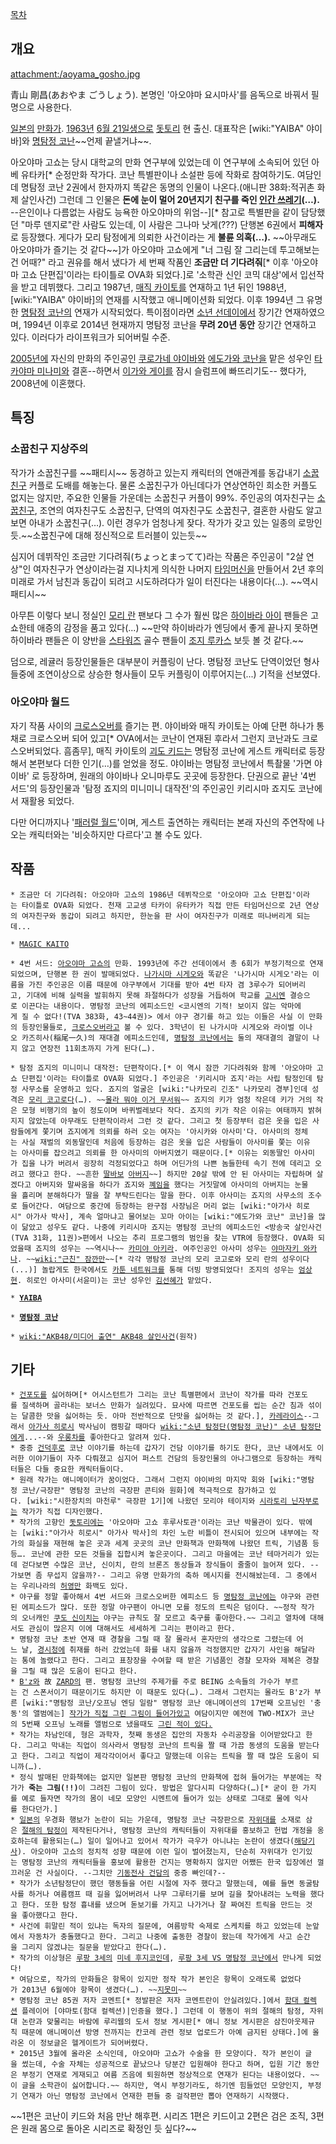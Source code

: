 [[목차]]

== 개요 ==
attachment:/aoyama_gosho.jpg

青山 剛昌(あおやま ごうしょう). 본명인 '아오야마 요시마사'를 음독으로 바꿔서 필명으로 사용한다.

[[일본]]의 [[만화가]]. [[1963년]] [[6월 21일]]생으로 [[돗토리]] 현 출신. 대표작은 [wiki:"YAIBA" 야이바]와 [[명탐정 코난]]~~언제 끝낼거냐~~.

아오야마 고쇼는 당시 대학교의 만화 연구부에 있었는데 이 연구부에 소속되어 있던 아베 유타카[* 순정만화 작가다. 코난 특별판이나 소설판 등에 작화로 참여하기도. 여담인데 명탐정 코난 2권에서 한자까지 똑같은 동명의 인물이 나온다.(애니판 38화:적귀촌 화제 살인사건) 그런데 그 인물은 '''돈에 눈이 멀어 20년지기 친구를 죽인 [[인간 쓰레기]](…).''' --은인이나 다름없는 사람도 능욕한 아오야마의 위엄--][* 참고로 특별판을 같이 담당했던 "마루 덴지로"란 사람도 있는데, 이 사람은 그나마 낫게(???) 단행본 6권에서 '''피해자'''로 등장했다. 게다가 모리 탐정에게 의뢰한 사건이라는 게 '''불륜 의혹(…).''' ~~아무래도 아오야마가 즐기는 것 같다~~]가 아오야마 고쇼에게 "너 그림 잘 그리는데 투고해보는 건 어때?" 라고 권유를 해서 냈다가 세 번째 작품인 '''조금만 더 기다려줘'''[* 이후 '아오야마 고쇼 단편집'이라는 타이틀로 OVA화 되었다.]로 '소학관 신인 코믹 대상'에서 입선작을 받고 데뷔했다. 그리고 1987년, [[매직 카이토]]를 연재하고 1년 뒤인 1988년, [wiki:"YAIBA" 야이바]의 연재를 시작했고 애니메이션화 되었다. 이후 1994년 그 유명한 [[명탐정 코난]]의 연재가 시작되었다.
특이점이라면 [[소년 선데이]]에서 장기간 연재하였으며, 1994년 이후로 2014년 현재까지 명탐정 코난을 '''무려 20년 동안''' 장기간 연재하고 있다. 이러다가 라이프워크가 되어버릴 수준.

[[2005년]]에 자신의 만화의 주인공인 [[쿠로가네 야이바]]와 [[에도가와 코난]]을 맡은 성우인 [[타카야마 미나미]]와 결혼--하면서 [[이가와 게이]]를 잠시 슬럼프에 빠뜨리기도-- 했다가, 2008년에 이혼했다.

== 특징 ==
=== 소꿉친구 지상주의 ===
작가가 소꿉친구를 ~~패티시~~ 동경하고 있는지 캐릭터의 연애관계를 동갑내기 [[소꿉친구]] 커플로 도배를 해놓는다. 물론 소꿉친구가 아닌데다가 연상연하인 희소한 커플도 없지는 않지만, 주요한 인물들 가운데는 소꿉친구 커플이 99%. 주인공의 여자친구는 [[소꿉친구]], 조연의 여자친구도 소꿉친구, 단역의 여자친구도 소꿉친구, 결혼한 사람도 알고보면 아내가 소꿉친구(…). 이런 경우가 엄청나게 잦다. 작가가 갖고 있는 일종의 로망인 듯.~~소꿉친구에 대해 정신적으로 트러블이 있는듯~~

심지어 데뷔작인 조금만 기다려줘(ちょっとまってて)라는 작품은 주인공이 "2살 연상"인 여자친구가 연상이라는걸 지나치게 의식한 나머지 [[타임머신]]을 만들어서 2년 후의 미래로 가서 남친과 동갑이 되려고 시도하려다가 일이 터진다는 내용이다(…). ~~역시 패티시~~

아무튼 이렇다 보니 정실인 [[모리 란]] 팬보다 그 수가 훨씬 많은 [[하이바라 아이]] 팬들은 고쇼한테 애증의 감정을 품고 있다(...) ~~만약 하이바라가 엔딩에서 좋게 끝나지 못하면 하이바라 팬들은 이 양반을 [[스타워즈]] 골수 팬들이 [[조지 루카스]] 보듯 볼 것 같다.~~

덤으로, 레귤러 등장인물들은 대부분이 커플링이 난다. 명탐정 코난도 단역이었던 형사들중에 조연이상으로 상승한 형사들이 모두 커플링이 이루어지는(...) 기적을 선보였다.
=== 아오야마 월드 ===
자기 작품 사이의 [[크로스오버]]를 즐기는 편. 야이바와 매직 카이토는 아예 단편 하나가 통채로 크로스오버 되어 있고[* OVA에서는 코난이 연재된 후라서 그런지 코난과도 크로스오버되었다. 흠좀무], 매직 카이토의 [[괴도 키드]]는 명탐정 코난에 게스트 캐릭터로 등장해서 본편보다 더한 인기(…)를 얻었을 정도. 야이바는 명탐정 코난에서 특촬물 '가면 야이바' 로 등장하며, 원래의 야이바나 오니마루도 곳곳에 등장한다. 단권으로 끝난 '4번 서드'의 등장인물과 '탐정 죠지의 미니미니 대작전'의 주인공인 키리시마 죠지도 코난에서 재활용 되었다.

다만 어디까지나 '[[패러럴 월드]]'이며, 게스트 출연하는 캐릭터는 본래 자신의 주연작에 나오는 캐릭터와는 '비슷하지만 다르다'고 볼 수도 있다.

== 작품 ==
 * 조금만 더 기다려줘: 아오야마 고쇼의 1986년 데뷔작으로 '아오야마 고쇼 단편집'이라는 타이틀로 OVA화 되었다. 천재 고교생 타카이 유타카가 직접 만든 타임머신으로 2년 연상의 여자친구와 동갑이 되려고 하지만, 한눈을 판 사이 여자친구가 미래로 떠나버리게 되는데...

 * [[MAGIC KAITO]]

 * 4번 서드: [[아오야마 고쇼]]의 만화. 1993년에 주간 선데이에서 총 6회가 부정기적으로 연재되었으며, 단행본 한 권이 발매되었다. [[나가시마 시게오]]와 똑같은 '나가시마 시게오'라는 이름을 가진 주인공은 이름 때문에 야구부에서 기대를 받아 4번 타자 겸 3루수가 되어버리고, 기대에 비해 실력을 발휘하지 못해 좌절하다가 성장을 거듭하여 학교를 [[고시엔]] 결승으로 이끈다는 내용이다. 명탐정 코난의 에피소드인 <코시엔의 기적! 보이지 않는 악마에게 질 수 없다!(TVA 383화, 43~44권)> 에서 야구 경기를 하고 있는 이들은 사실 이 만화의 등장인물들로, [[크로스오버]]라고 볼 수 있다. 3학년이 된 나가시마 시게오와 라이벌 이나오 카즈히사(稲尾一久)의 재대결 에피소드인데, [[명탐정 코난]]에서는 둘의 재대결의 결말이 나지 않고 연장전 11회초까지 가게 된다(…).

 * 탐정 죠지의 미니미니 대작전: 단편작이다.[* 이 역시 잠깐 기다려줘와 함께 '아오야마 고쇼 단편집'이라는 타이틀로 OVA화 되었다.] 주인공은 '키리시마 죠지'라는 사립 탐정인데 탐정 사무소를 운영하고 있다. 죠지의 얼굴은 [wiki:"나카모리 긴조" 나카모리 경부]인데 성격은 [[모리 코고로]]다(…). ~~[[몰라 뭐야 이거 무서워]]~~ 죠지의 키가 엄청 작은데 키가 거의 작은 모형 비행기의 높이 정도이며 바퀴벌레보다 작다. 죠지의 키가 작은 이유는 여태까지 밝혀지지 않았는데 아무래도 단편작이라서 그런 것 같다. 그리고 첫 등장부터 검은 옷을 입은 사람들에게 쫓기며 죠지에게 의뢰를 하러 오는 여자는 '아시카와 아사미'다. 아사미의 정체는 사실 재벌의 외동딸인데 처음에 등장하는 검은 옷을 입은 사람들이 아사미를 쫓는 이유는 아사미를 잡으려고 의뢰를 한 아사미의 아버지였기 때문이다.[* 이유는 외동딸인 아사미가 집을 나가 버려서 굉장히 걱정되었다고 하며 어딘가의 나쁜 놈들한테 속기 전에 데리고 오려고 했다고 한다. ~~흔한 [[딸바보]] [[아버지]]~~] 하지만 20살 밖에 안 된 아사미는 자립하며 살겠다고 아버지와 말싸움을 하다가 죠지와 [[섹스|꼐임]]을 했다는 거짓말에 아사미의 아버지는 눈물을 흘리며 분해하다가 딸을 잘 부탁드린다는 말을 한다. 이후 아사미는 죠지의 사무소의 조수로 들어간다. 여담으로 중간에 등장하는 완구점 사장님은 머리 없는 [wiki:"아가사 히로시" 아가사 박사], 계속 얼마냐고 물어보는 꼬마 아이는 [wiki:"에도가와 코난" 코난]을 많이 닮았고 성우도 같다. 나중에 키리시마 죠지는 명탐정 코난의 에피소드인 <방송국 살인사건(TVA 31화, 11권)>편에서 나오는 추리 프로그램의 범인을 찾는 VTR에 등장했다. OVA화 되었을때 죠지의 성우는 ~~역시나~~ [[카미야 아키라]]. 여주인공인 아사미 성우는 [[야마자키 와카나]]. ~~[[wiki:"근친" 잠깐만]]~~[* 각각 명탐정 코난의 모리 코고로와 모리 란의 성우이다(...)] 놀랍게도 한국에서도 [[카툰 네트워크]]를 통해 더빙 방영되었다! 조지의 성우는 [[엄상현]]. 히로인 아사미(서윤미)는 코난 성우인 [[김선혜]]가 맡았다.

 * '''[[YAIBA]]'''

 * '''[[명탐정 코난]]'''

 * [[wiki:"AKB48/미디어 출연" AKB48 살인사건]](원작)

== 기타 ==
 * [[건포도]]를 싫어하며[* 어시스턴트가 그리는 코난 특별편에서 코난이 작가를 따라 건포도를 질색하며 골라내는 보너스 만화가 실려있다. 묘사에 따르면 건포도를 씹는 순간 침과 섞이는 달콤한 맛을 싫어하는 듯. 아마 전반적으로 단맛을 싫어하는 것 같다.], [[카레라이스]]--그래서 [[아가사 히로시]] 박사님이 캠핑갈 때마다 [[wiki:"소년 탐정단(명탐정 코난)" 소년 탐정단]]에게...--와 [[우롱차]]를 좋아한다고 알려져 있다.
 * 중증 [[건덕후]]로 코난 이야기를 하는데 갑자기 건담 이야기를 하기도 한다, 코난 내에서도 이러한 이야기들이 자주 다뤄졌고 심지어 퍼스트 건담의 등장인물의 아나그램으로 등장하는 캐릭터들은 다들 중요한 캐릭터들이다.
 * 원래 작가는 애니메이터가 꿈이었다. 그래서 그런지 야이바의 마지막 회와 [wiki:"명탐정 코난/극장판" 명탐정 코난의 극장판 콘티와 원화]에 적극적으로 참가하고 있다. [wiki:"시한장치의 마천루" 극장판 1기]에 나왔던 모리야 테이지와 [[시라토리 닌자부로]]는 작가가 직접 디자인했다.
 * 작가의 고향인 [[돗토리]]에는 '아오야마 고쇼 후루사토관'이라는 코난 박물관이 있다. 밖에는 [wiki:"아가사 히로시" 아가사 박사]의 차인 노란 비틀이 전시되어 있으며 내부에는 작가의 화실을 재현해 놓은 곳과 세계 곳곳의 코난 만화책과 만화책에 나왔던 트릭, 기념품 등등…. 코난에 관한 모든 것들을 집합시켜 놓은곳이다. 그리고 마을에는 코난 테마거리가 있는데 걷다보면 수많은 코난, 신이치, 란의 브론즈 동상들과 장식들이 줄줄이 늘어져 있다. --가보면 좀 무섭지 않을까?-- 그리고 유명 만화가의 축하 메시지를 전시해놨는데. 그 중에서는 우리나라의 [[허영만]] 화백도 있다.
 * 야구를 정말 좋아해서 4번 서드와 크로스오버한 에피소드 등 [[명탐정 코난]]에는 야구와 관련된 에피소드가 많다. 또한 정말 야구팬이 아니면 모를 정도의 트릭은 덤이다. ~~정작 작가의 오너캐인 [[쿠도 신이치]]는 야구는 규칙도 잘 모르고 축구를 좋아한다.~~ 그리고 열차에 대해서도 관심이 많은지 이에 대해서도 세세하게 그리는 편이라고 한다.
 * 명탐정 코난 초반 연재 때 경찰을 그릴 때 잘 몰라서 혼자만의 생각으로 그렸는데 어느 날, [[경시청]]에 취재를 하러 갔었는데 화를 내지 않을까 걱정했지만 갑자기 사인을 해달라는 통에 놀랬다고 한다. 그리고 표창장을 수여할 때 받은 기념품인 경찰 모자와 제복은 경찰을 그릴 때 많은 도움이 된다고 한다.
 * [[B'z]]와 故 [[ZARD]]의 팬. 명탐정 코난의 주제가를 주로 BEING 소속들의 가수가 부르는 건 스폰서이기 때문이기도 하지만 이 때문도 있다(…). 그래서 그런지는 몰라도 B'z가 부른 [wiki:"명탐정 코난/오프닝 엔딩 일람" 명탐정 코난 애니메이션의 17번째 오프닝인 '충동'의 앨범에는] [http://g-ec2.images-amazon.com/images/G/09/ciu/3f/b7/900ad0920ea0cfa1b95bd110.L.jpg 작가가 직접 그린 그림이 들어가있고] 여담이지만 예전에 TWO-MIX가 코난의 5번째 오프닝 노래를 앨범으로 냈을때도 [http://g-ec2.images-amazon.com/images/G/09/ciu/ba/3a/884231e29fa09f4dd9c1b110.L.jpg 그린 적이 있다.]
 * 작가는 차남인데, 형은 과학자, 첫째 동생은 집안의 자동차 수리공장을 이어받았다고 한다. 그리고 막내는 직업이 의사라서 명탐정 코난의 트릭을 짤 때 가끔 동생의 도움을 받는다고 한다. 그리고 직업이 제각각이어서 좋다고 말했는데 이유는 트릭을 짤 때 많은 도움이 되니까(…).
 * 정식 발매된 만화책에는 없지만 일본판 명탐정 코난의 만화책에 접혀 들어가는 부분에는 작가가 '''죽는 그림(!!)'''이 그려진 그림이 있다. 방법은 알다시피 다양하다(…)[* 굳이 한 가지를 예로 들자면 작가의 몸이 네모 모양인 시멘트에 들어가 있는 상태로 그대로 물에 익사를 한다던가.] 
 * [[일본]]의 우경화 행보가 논란이 되는 가운데, 명탐정 코난 극장판으로 [[자위대]]를 소재로 삼은 [[절해의 탐정]]이 제작된다거나, 명탐정 코난의 캐릭터들이 자위대를 홍보하고 헌법 개정을 옹호하는데 활용되는(…) 일이 일어나고 있어서 작가가 극우가 아니냐는 논란이 생겼다([http://news.naver.com/main/read.nhn?mode=LSD&mid=sec&sid1=001&oid=396&aid=0000131314 해당기사]). 아오야마 고쇼의 정치적 성향 때문에 이런 일이 벌어졌는지, 단순히 자위대가 인기있는 명탐정 코난의 캐릭터들을 홍보에 활용한 건지는 명확하지 않지만 어쨌든 한국 입장에선 껄끄러운 건 사실이다. --그치만 [[기동전사 건담]]의 중증 빠인데?--
 * 작가가 소년탐정단이 했던 행동들을 어린 시절에 자주 했다고 말했는데, 예를 들면 동굴탐사를 하거나 여름캠프 때 길을 잃어버려서 나무 그루터기를 보며 길을 찾아내려는 노력을 했다고 한다. 또한 탐정 흉내를 냈으며 돋보기를 가지고 나가거나 잘 짜여진 트릭을 만드는 것을 좋아했다고 한다.
 * 사건에 휘말린 적이 있냐는 독자의 질문에, 여름방학 숙제로 스케치를 하고 있었는데 눈앞에서 자동차가 충돌했다고 한다. 그리고 나중에 출동한 경찰이 왔는데 작가에게 사고 순간을 그리지 않겠냐는 질문을 받았다고 한다(…).
 * 작가의 이상형은 [[루팡 3세]]의 [[미네 후지코]]인데, [[루팡 3세 VS 명탐정 코난]]에서 만나게 되었다!
 * 여담으로, 작가의 만화들은 항목이 있지만 정작 작가 본인은 항목이 오래도록 없었다가 2013년 6월에야 항목이 생겼다(…). ~~[[지못미]]~~
 * 명탐정 코난 85권 저자 코멘트[* 정발판은 저자 코멘트란이 안실려있다.]에서 [[함대 컬렉션]] 플레이어 [야마토(함대 컬렉션)|인증을 했다.] 그런데 이 행동이 위의 절해의 탐정, 자위대 논란과 맞물리는 바람에 루리웹의 도서 정보 게시판[* 애니 정보 게시판은 삼진아웃제규칙 때문에 애니메이션 방영 전까지는 칸코레 관련 정보 업로드가 아예 금지된 상태다.]에 올라온 이 정보글은 헬게이트가 되어버렸다.
 * 2015년 3월에 올라온 소식인데, 아오야마 고쇼가 수술을 한 모양이다. 작가 본인이 글을 썼는데, 수술 자체는 성공적으로 끝났으나 당분간 입원해야 한다고 하며, 입원 기간 동안은 부정기 연재로 게재되고 여름 즈음에 퇴원하면 정상적으로 연재가 된다는 내용이었다. ~~이 글을 소학관이 싫어합니다.~~ 하지만, 역시 부정기라도, 하기엔 힘들었던 모양인지, 부정기 연재가 아닌 명탐정 코난에서 연재한 편들 중 걸작편만 뽑아 연재하기 시작했다.
~~1편은 코난이 키드와 처음 만난 해후편. 시리즈 1편은 키드이고 2편은 검은 조직, 3편은 원래 몸으로 돌아온 시리즈로 확정인 듯 싶다?~~
